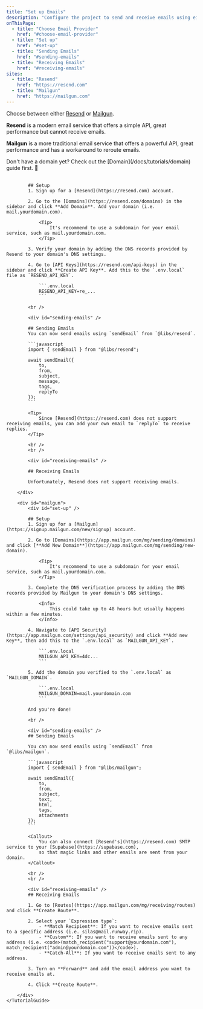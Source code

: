 ```yaml
---
title: "Set up Emails"
description: "Configure the project to send and receive emails using either Resend or Mailgun."
onThisPage:
  - title: "Choose Email Provider"
    href: "#choose-email-provider"
  - title: "Set up"
    href: "#set-up"
  - title: "Sending Emails"
    href: "#sending-emails"
  - title: "Receiving Emails"
    href: "#receiving-emails"
sites:
  - title: "Resend"
    href: "https://resend.com"
  - title: "Mailgun"
    href: "https://mailgun.com"
---
```


<Divider />

<div id="choose-email-provider" />

Choose between either [Resend](https://resend.com) or [Mailgun](https://www.mailgun.com).

**Resend** is a modern email service that offers a simple API, great performance but <span className="underline">cannot receive emails</span>.

**Mailgun** is a more traditional email service that offers a powerful API, great performance and has a <span className="underline">workaround to reroute emails</span>.

<Callout>
    Don't have a domain yet? Check out the [Domain](/docs/tutorials/domain) guide first. 🔗
</Callout>

<br />
<br />

<div className="flex items-center">
    <TutorialGuide options={[
        { name: 'Resend', value: 'resend', image: '/logos/resend.png', imageClassName: 'bg-black rounded-lg' },
        { name: 'Mailgun', value: 'mailgun', image: '/logos/mailgun.png' },
    ]}>
        <div id="resend">
            <div id="set-up" />

            ## Setup
            1. Sign up for a [Resend](https://resend.com) account.

            2. Go to the [Domains](https://resend.com/domains) in the sidebar and click **Add Domain**. Add your domain (i.e. mail.yourdomain.com).

                <Tip>
                    It's recommend to use a subdomain for your email service, such as mail.yourdomain.com.
                </Tip>

            3. Verify your domain by adding the DNS records provided by Resend to your domain's DNS settings.

            4. Go to [API Keys](https://resend.com/api-keys) in the sidebar and click **Create API Key**. Add this to the `.env.local` file as `RESEND_API_KEY`.

                ```.env.local
                RESEND_API_KEY=re_...
                ```

            <br />

            <div id="sending-emails" />

            ## Sending Emails
            You can now send emails using `sendEmail` from `@libs/resend`.

            ```javascript
            import { sendEmail } from "@libs/resend";

            await sendEmail({
                to,
                from,
                subject,
                message,
                tags,
                replyTo
            });
            ```

            <Tip>
                Since [Resend](https://resend.com) does not support receiving emails, you can add your own email to `replyTo` to receive replies.
            </Tip>

            <br />
            <br />

            <div id="receiving-emails" />

            ## Receiving Emails

            Unfortunately, Resend does not support receiving emails.

        </div>

        <div id="mailgun">
            <div id="set-up" />

            ## Setup
            1. Sign up for a [Mailgun](https://signup.mailgun.com/new/signup) account.

            2. Go to [Domains](https://app.mailgun.com/mg/sending/domains) and click [**Add New Domain**](https://app.mailgun.com/mg/sending/new-domain).

                <Tip>
                    It's recommend to use a subdomain for your email service, such as mail.yourdomain.com.
                </Tip>

            3. Complete the DNS verification process by adding the DNS records provided by Mailgun to your domain's DNS settings.

                <Info>
                    This could take up to 48 hours but usually happens within a few minutes.
                </Info>

            4. Navigate to [API Security](https://app.mailgun.com/settings/api_security) and click **Add new Key**, then add this to the `.env.local` as `MAILGUN_API_KEY`.

                ```.env.local
                MAILGUN_API_KEY=4dc...
                ```

            5. Add the domain you verified to the `.env.local` as `MAILGUN_DOMAIN`.

                ```.env.local
                MAILGUN_DOMAIN=mail.yourdomain.com
                ```

            And you're done!

            <br />

            <div id="sending-emails" />
            ## Sending Emails

            You can now send emails using `sendEmail` from `@libs/mailgun`.

            ```javascript
            import { sendEmail } from "@libs/mailgun";

            await sendEmail({
                to,
                from,
                subject,
                text,
                html,
                tags,
                attachments
            });
            ```

            <Callout>
                You can also connect [Resend's](https://resend.com) SMTP service to your [Supabase](https://supabase.com),
                so that magic links and other emails are sent from your domain.
            </Callout>

            <br />
            <br />

            <div id="receiving-emails" />
            ## Receiving Emails

            1. Go to [Routes](https://app.mailgun.com/mg/receiving/routes) and click **Create Route**.

            2. Select your `Expression type`:
                - **Match Recipient**: If you want to receive emails sent to a specific address (i.e. silas@mail.runway.rip).
                - **Custom**: If you want to receive emails sent to any address (i.e. <code>(match_recipient("support@yourdomain.com"), match_recipient("admin@yourdomain.com"))</code>).
                - **Catch-All**: If you want to receive emails sent to any address.

            3. Turn on **Forward** and add the email address you want to receive emails at.

            4. Click **Create Route**.

        </div>
    </TutorialGuide>
</div>